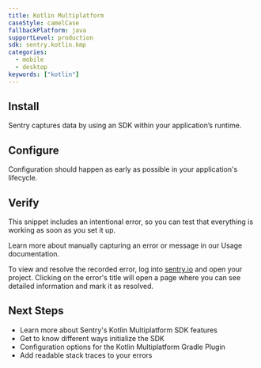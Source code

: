 ```yaml
---
title: Kotlin Multiplatform
caseStyle: camelCase
fallbackPlatform: java
supportLevel: production
sdk: sentry.kotlin.kmp
categories:
  - mobile
  - desktop
keywords: ["kotlin"]
---
```


<PlatformContent includePath="getting-started-primer" />

## Install

Sentry captures data by using an SDK within your application’s runtime.

<PlatformContent includePath="getting-started-install" />

## Configure

Configuration should happen as early as possible in your application's lifecycle.

<PlatformContent includePath="getting-started-config" />

## Verify

This snippet includes an intentional error, so you can test that everything is working as soon as you set it up.

<PlatformContent includePath="getting-started-verify" />

<Note>

Learn more about manually capturing an error or message in our <PlatformLink to="/usage/">Usage documentation</PlatformLink>.

</Note>

To view and resolve the recorded error, log into [sentry.io](https://sentry.io) and open your project. Clicking on the error's title will open a page where you can see detailed information and mark it as resolved.

## Next Steps

- <PlatformLink to="/features">Learn more about Sentry's Kotlin Multiplatform SDK features</PlatformLink>
- <PlatformLink to="/initialization-strategies">Get to know different ways initialize the SDK</PlatformLink>
- <PlatformLink to="/configuration/gradle">Configuration options for the Kotlin Multiplatform Gradle Plugin</PlatformLink>
- <PlatformLink to="/debug-symbols">Add readable stack traces to your errors</PlatformLink>
